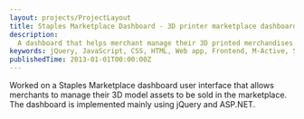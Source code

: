 ```yaml
---
layout: projects/ProjectLayout
title: Staples Marketplace Dashboard - 3D printer marketplace dashboard
description:
  A dashboard that helps merchant manage their 3D printed merchandises.
keywords: jQuery, JavaScript, CSS, HTML, Web app, Frontend, M-Active, Staples
publishedTime: 2013-01-01T00:00:00Z
---
```


Worked on a Staples Marketplace dashboard user interface that allows merchants
to manage their 3D model assets to be sold in the marketplace. The dashboard is
implemented mainly using jQuery and ASP.NET.
